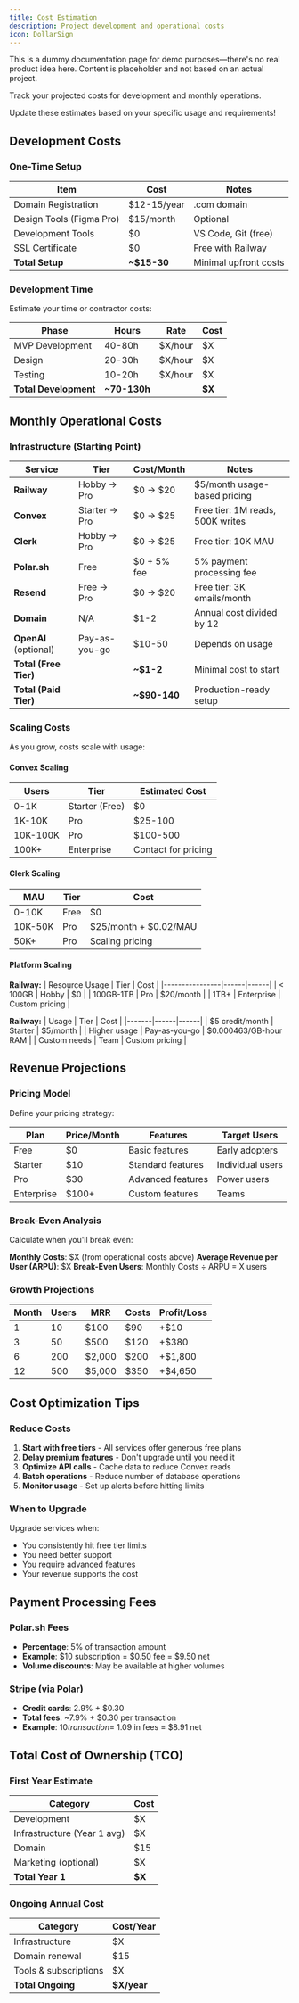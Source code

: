 ```yaml
---
title: Cost Estimation
description: Project development and operational costs
icon: DollarSign
---
```



<Callout title="Demo Only" type="info">
  This is a dummy documentation page for demo purposes—there's no real product idea here. Content is placeholder and not based on an actual project.
</Callout>

Track your projected costs for development and monthly operations.

<Warning>
Update these estimates based on your specific usage and requirements!
</Warning>

## Development Costs

### One-Time Setup

| Item | Cost | Notes |
|------|------|-------|
| Domain Registration | $12-15/year | .com domain |
| Design Tools (Figma Pro) | $15/month | Optional |
| Development Tools | $0 | VS Code, Git (free) |
| SSL Certificate | $0 | Free with Railway |
| **Total Setup** | **~$15-30** | Minimal upfront costs |

### Development Time

Estimate your time or contractor costs:

| Phase | Hours | Rate | Cost |
|-------|-------|------|------|
| MVP Development | 40-80h | $X/hour | $X |
| Design | 20-30h | $X/hour | $X |
| Testing | 10-20h | $X/hour | $X |
| **Total Development** | **~70-130h** | | **$X** |

## Monthly Operational Costs

### Infrastructure (Starting Point)

| Service | Tier | Cost/Month | Notes |
|---------|------|------------|-------|
| **Railway** | Hobby → Pro | $0 → $20 | $5/month usage-based pricing |
| **Convex** | Starter → Pro | $0 → $25 | Free tier: 1M reads, 500K writes |
| **Clerk** | Hobby → Pro | $0 → $25 | Free tier: 10K MAU |
| **Polar.sh** | Free | $0 + 5% fee | 5% payment processing fee |
| **Resend** | Free → Pro | $0 → $20 | Free tier: 3K emails/month |
| **Domain** | N/A | $1-2 | Annual cost divided by 12 |
| **OpenAI** (optional) | Pay-as-you-go | $10-50 | Depends on usage |
| **Total (Free Tier)** | | **~$1-2** | Minimal cost to start |
| **Total (Paid Tier)** | | **~$90-140** | Production-ready setup |

### Scaling Costs

As you grow, costs scale with usage:

#### Convex Scaling

| Users | Tier | Estimated Cost |
|-------|------|----------------|
| 0-1K | Starter (Free) | $0 |
| 1K-10K | Pro | $25-100 |
| 10K-100K | Pro | $100-500 |
| 100K+ | Enterprise | Contact for pricing |

#### Clerk Scaling

| MAU | Tier | Cost |
|-----|------|------|
| 0-10K | Free | $0 |
| 10K-50K | Pro | $25/month + $0.02/MAU |
| 50K+ | Pro | Scaling pricing |

#### Platform Scaling

**Railway:**
| Resource Usage | Tier | Cost |
|----------------|------|------|
| < 100GB | Hobby | $0 |
| 100GB-1TB | Pro | $20/month |
| 1TB+ | Enterprise | Custom pricing |

**Railway:**
| Usage | Tier | Cost |
|-------|------|------|
| $5 credit/month | Starter | $5/month |
| Higher usage | Pay-as-you-go | $0.000463/GB-hour RAM |
| Custom needs | Team | Custom pricing |

## Revenue Projections

### Pricing Model

Define your pricing strategy:

| Plan | Price/Month | Features | Target Users |
|------|-------------|----------|--------------|
| Free | $0 | Basic features | Early adopters |
| Starter | $10 | Standard features | Individual users |
| Pro | $30 | Advanced features | Power users |
| Enterprise | $100+ | Custom features | Teams |

### Break-Even Analysis

Calculate when you'll break even:

**Monthly Costs**: $X (from operational costs above)
**Average Revenue per User (ARPU)**: $X
**Break-Even Users**: Monthly Costs ÷ ARPU = X users

### Growth Projections

| Month | Users | MRR | Costs | Profit/Loss |
|-------|-------|-----|-------|-------------|
| 1 | 10 | $100 | $90 | +$10 |
| 3 | 50 | $500 | $120 | +$380 |
| 6 | 200 | $2,000 | $200 | +$1,800 |
| 12 | 500 | $5,000 | $350 | +$4,650 |

## Cost Optimization Tips

### Reduce Costs

1. **Start with free tiers** - All services offer generous free plans
2. **Delay premium features** - Don't upgrade until you need it
3. **Optimize API calls** - Cache data to reduce Convex reads
4. **Batch operations** - Reduce number of database operations
5. **Monitor usage** - Set up alerts before hitting limits

### When to Upgrade

Upgrade services when:
- You consistently hit free tier limits
- You need better support
- You require advanced features
- Your revenue supports the cost

## Payment Processing Fees

### Polar.sh Fees

- **Percentage**: 5% of transaction amount
- **Example**: $10 subscription = $0.50 fee = $9.50 net
- **Volume discounts**: May be available at higher volumes

### Stripe (via Polar)

- **Credit cards**: 2.9% + $0.30
- **Total fees**: ~7.9% + $0.30 per transaction
- **Example**: $10 transaction = ~$1.09 in fees = $8.91 net

## Total Cost of Ownership (TCO)

### First Year Estimate

| Category | Cost |
|----------|------|
| Development | $X |
| Infrastructure (Year 1 avg) | $X |
| Domain | $15 |
| Marketing (optional) | $X |
| **Total Year 1** | **$X** |

### Ongoing Annual Cost

| Category | Cost/Year |
|----------|-----------|
| Infrastructure | $X |
| Domain renewal | $15 |
| Tools & subscriptions | $X |
| **Total Ongoing** | **$X/year** |